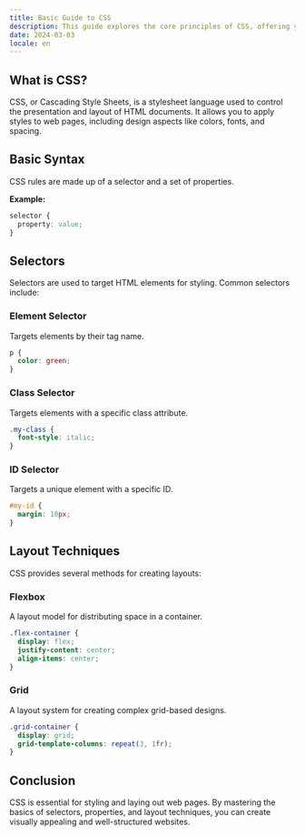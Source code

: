 ```yaml
---
title: Basic Guide to CSS
description: This guide explores the core principles of CSS, offering you the tools to style and layout your website with precision and creativity.
date: 2024-03-03
locale: en
---
```


## What is CSS?

CSS, or Cascading Style Sheets, is a stylesheet language used to control the presentation and layout of HTML documents. It allows you to apply styles to web pages, including design aspects like colors, fonts, and spacing.

## Basic Syntax

CSS rules are made up of a selector and a set of properties.

**Example:**

```css
selector {
  property: value;
}
```

## Selectors

Selectors are used to target HTML elements for styling. Common selectors include:

### Element Selector

Targets elements by their tag name.

```css
p {
  color: green;
}
```

### Class Selector

Targets elements with a specific class attribute.

```css
.my-class {
  font-style: italic;
}
```

### ID Selector

Targets a unique element with a specific ID.

```css
#my-id {
  margin: 10px;
}
```

## Layout Techniques

CSS provides several methods for creating layouts:

### Flexbox

A layout model for distributing space in a container.

```css
.flex-container {
  display: flex;
  justify-content: center;
  align-items: center;
}
```

### Grid

A layout system for creating complex grid-based designs.

```css
.grid-container {
  display: grid;
  grid-template-columns: repeat(3, 1fr);
}
```

## Conclusion

CSS is essential for styling and laying out web pages. By mastering the basics of selectors, properties, and layout techniques, you can create visually appealing and well-structured websites.
